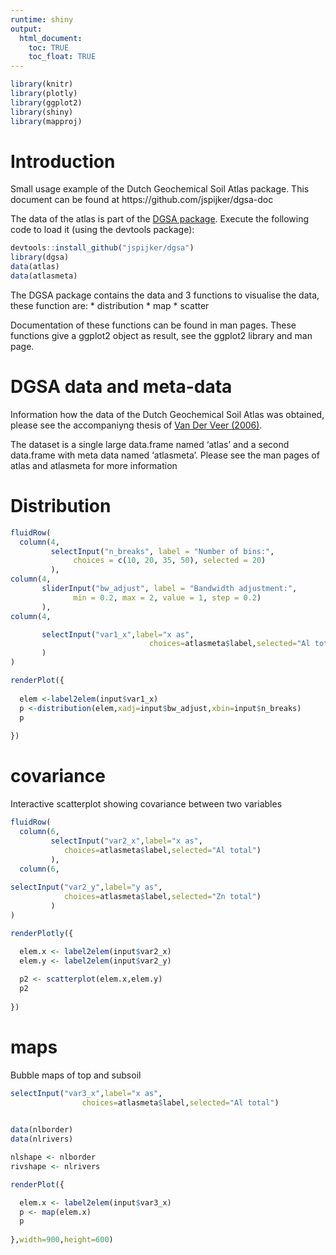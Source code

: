 ```yaml
---
runtime: shiny
output: 
  html_document:
    toc: TRUE
    toc_float: TRUE
---
```



```r
library(knitr)
library(plotly)
library(ggplot2)
library(shiny)
library(mapproj)

```


# Introduction

Small usage example of the Dutch Geochemical Soil Atlas package. This document can be found at https://github.com/jspijker/dgsa-doc

The data of the atlas is part of the [DGSA package](https://github.com/jspijker/dgsa). Execute the following code to load it (using the devtools package):

```r
devtools::install_github("jspijker/dgsa")
library(dgsa)
data(atlas)
data(atlasmeta)

```

The DGSA package contains the data and 3 functions to visualise the data, these function are:
 * distribution
 * map
 * scatter
 
Documentation of these functions can be found in man pages. These functions give a ggplot2 object as result, see the ggplot2 library and man page.

# DGSA data and meta-data

Information how the data of the Dutch Geochemical Soil Atlas was obtained, please see the accompaniyng thesis of [Van Der Veer (2006)](https://dspace.library.uu.nl/handle/1874/13275).

The dataset is a single large data.frame named 'atlas' and a second data.frame with meta data named 'atlasmeta'. Please see the man pages of atlas and atlasmeta for more information

# Distribution

```r

fluidRow(
  column(4,
         selectInput("n_breaks", label = "Number of bins:",
              choices = c(10, 20, 35, 50), selected = 20)
         ),
column(4,
       sliderInput("bw_adjust", label = "Bandwidth adjustment:",
              min = 0.2, max = 2, value = 1, step = 0.2)
       ),
column(4,

       selectInput("var1_x",label="x as",
			                   choices=atlasmeta$label,selected="Al total")
       )
)

```

```r
renderPlot({
  
  elem <-label2elem(input$var1_x)
  p <-distribution(elem,xadj=input$bw_adjust,xbin=input$n_breaks)
  p
  
})
```

# covariance

Interactive scatterplot showing covariance between two variables

```r
fluidRow(
  column(6,
         selectInput("var2_x",label="x as",
			choices=atlasmeta$label,selected="Al total")
         ),
  column(6,
         
selectInput("var2_y",label="y as",
			choices=atlasmeta$label,selected="Zn total")
         )
)

```

```r
renderPlotly({

  elem.x <- label2elem(input$var2_x)
  elem.y <- label2elem(input$var2_y)
  
  p2 <- scatterplot(elem.x,elem.y)  
  p2
  
})
```

# maps

Bubble maps of top and subsoil

```r

selectInput("var3_x",label="x as",
            	choices=atlasmeta$label,selected="Al total")
			

```

```r

data(nlborder)
data(nlrivers)

nlshape <- nlborder
rivshape <- nlrivers

renderPlot({

  elem.x <- label2elem(input$var3_x)
  p <- map(elem.x)
  p
    
},width=900,height=600)
```




